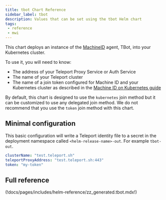 ```yaml
---
title: tbot Chart Reference
sidebar_label: tbot
description: Values that can be set using the tbot Helm chart
tags:
 - reference
 - mwi
---
```


This chart deploys an instance of the [MachineID](../../machine-workload-identity/machine-id/introduction.mdx) agent,
TBot, into your Kubernetes cluster.

To use it, you will need to know:

- The address of your Teleport Proxy Service or Auth Service
- The name of your Teleport cluster
- The name of a join token configured for Machine ID and your Kubernetes cluster
  as described in the [Machine ID on Kubernetes guide](../../machine-workload-identity/machine-id/deployment/kubernetes.mdx)

By default, this chart is designed to use the `kubernetes` join method but it
can be customized to use any delegated join method. We do not recommend that
you use the `token` join method with this chart.

## Minimal configuration

This basic configuration will write a Teleport identity file to a secret in
the deployment namespace called `<helm-release-name>-out`. For example `tbot-out`.

```yaml
clusterName: "test.teleport.sh"
teleportProxyAddress: "test.teleport.sh:443"
token: "my-token"
```

## Full reference

(!docs/pages/includes/helm-reference/zz_generated.tbot.mdx!)
